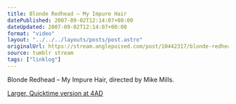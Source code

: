```yaml
---
title: Blonde Redhead – My Impure Hair
datePublished: 2007-09-02T12:14:07+00:00
dateUpdated: 2007-09-02T12:14:07+00:00
format: "video"
layout: "../../../layouts/posts/post.astro"
originalUrl: https://stream.anglepoised.com/post/10442317/blonde-redhead-my-impure-hair-directed-by-mike
source: tumblr stream
tags: ["linklog"]
---
```



<YouTube id="https://www.youtube.com/watch?v=JL97bfnhyvM" />

Blonde Redhead &#8211; My Impure Hair, directed by Mike Mills.

[Larger, Quicktime version at 4AD][1]

[1]: http://4ad.com/features/mikemills/myimpurehair.html

